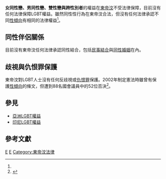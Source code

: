 {{Infobox LGBT rights
| location_header = 東帝汶
| image        = LGBT flag map of East Timor.png
| caption      = 虹色[[東帝汶|東帝汶]]
| legal_status = 合法（自1975年）<ref name="ILGA 2010">{{Cite web|url=http://old.ilga.org/Statehomophobia/ILGA_State_Sponsored_Homophobia_2010.pdf |title=State-sponsored Homophobia A world survey of laws prohibiting same sex activity between consenting adults |publisher=[[國際男女同性戀聯合會|國際男女同性戀聯合會]] |format=pdf |language=en |date= |accessdate=2011-02-14 |deadurl=yes |archiveurl=https://web.archive.org/web/20101122235101/http://old.ilga.org/Statehomophobia/ILGA_State_Sponsored_Homophobia_2010.pdf |archivedate=2010-11-22 }}</ref>
| gender_identity_expression = 無相關保障
| recognition_of_relationships = 不承認
| adoption     = 
| military     = 
| discrimination_protections = 無
}}
'''女同性戀、男同性戀、雙性戀與跨性別者'''的權益在[[東帝汶|東帝汶]]不受法律保障，目前沒有任何法律保障LGBT權益。雖然同性性行為在東帝汶合法，但沒有任何法律承認不同[[性傾向|性傾向]]有相同的法律權益<ref name="ILGA 2010"/>。

== 同性伴侶關係 ==
目前沒有東帝汶任何法律承認同性結合，包括[[民事結合|民事結合]]與[[同性婚姻|同性婚姻]]在內。

== 歧視與仇恨罪保護 ==
東帝汶對LGBT人士沒有任何反歧視或[[仇恨罪|仇恨罪]]保護。2002年制定憲法時雖曾有保護[[性傾向|性傾向]]的條文，但遭到88名國會議員中的52位否決<ref>{{Cite web|url=http://www.etan.org/et2001c/december/09-15/14sexual.htm|title=Sexual Orientation Clause Removed From Constitution|publisher=East Timor and Indonesia Action Network|language=en|accessdate=2011-02-14|archive-date=2016-03-03|archive-url=https://web.archive.org/web/20160303212103/http://www.etan.org/et2001c/december/09-15/14sexual.htm|dead-url=no}}</ref>。

== 參見 ==
{{Portal|LGBT}}
* [[亞洲LGBT權益|亞洲LGBT權益]]
* [[印尼LGBT權益|印尼LGBT權益]]

== 參考文獻 ==
{{reflist}}

{{LGBT-stub}}
{{亞洲題目|LGBT權益}}
{{大洋洲題目|LGBT權益}}
[[Category:亚洲各国LGBT权益|E]]
[[Category:大洋洲LGBT權益|E]]
[[Category:東帝汶法律|Category:東帝汶法律]]